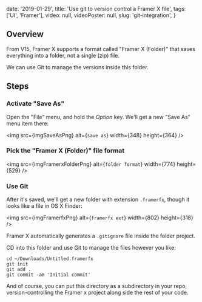

  date: '2019-01-29',
  title: 'Use git to version control a Framer X file',
  tags: ['UI', 'Framer'],
  video: null,
  videoPoster: null,
  slug: 'git-integration',
}


## Overview

From V15, Framer X supports a format called "Framer X (Folder)" that saves everything into a folder, not a single (zip) file.

We can use Git to manage the versions inside this folder.

## Steps

### Activate "Save As"

Open the "File" menu, and hold the _Option_ key. We'll get a new "Save As" menu item there:

<img src={imgSaveAsPng} alt={`save as`} width={348} height={364} />

### Pick the "Framer X (Folder)" file format

<img src={imgFramerxFolderPng} alt={`folder format`} width={774} height={529} />

### Use Git

After it's saved, we'll get a new folder with extension `.framerfx`, though it looks like a file in OS X Finder:

<img src={imgFramerfxPng} alt={`framerfx ext`} width={802} height={318} />

Framer X automatically generates a `.gitignore` file inside the folder project.

CD into this folder and use Git to manage the files however you like:

```
cd ~/Downloads/Untitled.framerfx
git init
git add .
git commit -am 'Initial commit'
```

And of course, you can put this directory as a subdirectory in your repo, version-controlling the Framer x project along side the rest of your code.
